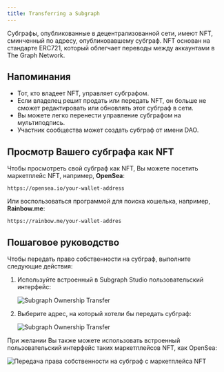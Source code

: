 ```yaml
---
title: Transferring a Subgraph
---
```


Субграфы, опубликованные в децентрализованной сети, имеют NFT, сминченный по адресу, опубликовавшему субграф. NFT основан на стандарте ERC721, который облегчает переводы между аккаунтами в The Graph Network.

## Напоминания

- Тот, кто владеет NFT, управляет субграфом.
- Если владелец решит продать или передать NFT, он больше не сможет редактировать или обновлять этот субграф в сети.
- Вы можете легко перенести управление субграфом на мультиподпись.
- Участник сообщества может создать субграф от имени DAO.

## Просмотр Вашего субграфа как NFT

Чтобы просмотреть свой субграф как NFT, Вы можете посетить маркетплейс NFT, например, **OpenSea**:

```
https://opensea.io/your-wallet-address
```

Или воспользоваться программой для поиска кошелька, например, **Rainbow.me**:

```
https://rainbow.me/your-wallet-addres
```

## Пошаговое руководство

Чтобы передать право собственности на субграф, выполните следующие действия:

1. Используйте встроенный в Subgraph Studio пользовательский интерфейс:

   ![Subgraph Ownership Transfer](/img/subgraph-ownership-transfer-1.png)

2. Выберите адрес, на который хотели бы передать субграф:

   ![Subgraph Ownership Transfer](/img/subgraph-ownership-transfer-2.png)

При желании Вы также можете использовать встроенный пользовательский интерфейс таких маркетплейсов NFT, как OpenSea:

![Передача права собственности на субграф с маркетплейса NFT](/img/subgraph-ownership-transfer-nft-marketplace.png)
